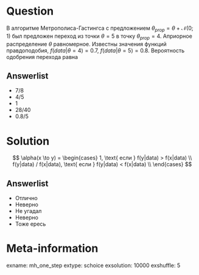 Question
========
В алгоритме Метрополиса-Гастингса с предложением $\theta_{prop} = \theta + \mathcal N(0;1)$ 
 был предложен переход из точки $\theta=5$ в точку $\theta_{prop}=4$.
Априорное распределение $\theta$ равномерное. Известны значения функций правдоподобия, $f(data|\theta=4)=0.7$, $f(data|\theta=5)=0.8$.
Вероятность одобрения перехода равна

Answerlist
----------
* $7/8$
* $4/5$
* $1$
* $28/40$
* $0.8/5$

Solution
========

$$
\alpha(x \to y) = \begin{cases}
1, \text{ если } f(y|data) > f(x|data) \\
f(y|data) / f(x|data), \text{ если } f(y|data) < f(x|data) \\
\end{cases}
$$

Answerlist
----------
* Отлично
* Неверно
* Не угадал
* Неверно
* Тоже ересь

Meta-information
================
exname: mh_one_step
extype: schoice
exsolution: 10000
exshuffle: 5
